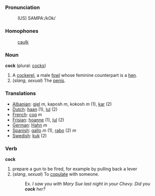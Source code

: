 ===Pronunciation===
:(US) SAMPA:/kOk/

===Homophones===
:[[caulk]]

===Noun===
'''cock''' (plural: [[cocks]])

# A [[cockerel]], a male [[fowl]] whose feminine counterpart is a [[hen]].
# (''slang'', ''sexual'') The [[penis]].

===Translations===
*[[Albanian]]: [[gjel]] ''m'', kaposh ''m'', kokosh ''m'' (1), [[kar]] (2)
*[[Dutch]]: [[haan]] (1), [[lul]] (2)
*[[French]]: [[coq]] ''m''
*[[Frisian]]: [[hoanne]] (1), [[lul]] (2)
*[[German]]: [[Hahn]] ''m''
*[[Spanish]]: [[gallo]] ''m'' (1), [[rabo]] (2) ''m''
*[[Swedish]]: [[kuk]] (2)

===Verb===
'''cock'''

# prepare a gun to be fired, for example by pulling back a lever
# (''slang'', ''sexual'') To [[copulate]] with someone.
#:Ex. ''I saw you with Mary Sue last night in your Chevy.  Did you '''cock''' her?''